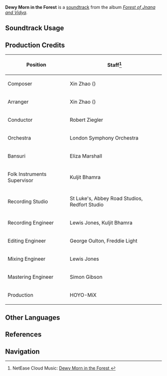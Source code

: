 {{Soundtrack Infobox
|image          = Forest of Jnana and Vidya.png
|album          = Forest of Jnana and Vidya
|disc           = 2
|number         = 38
|featured       =
|featured2      =
|featured3      =
|featured_disc  =
|featured_disc2 =
|featured_disc3 =
|youtube_id     = 6QMRY24jwGI
|spotify_id     = 7Ev9TNAdqiCihYmp0Y8cHf
|previous       = Dissipating Mist
|next           = Stream of Twilight Thoughts
}}
'''Dewy Morn in the Forest''' is a [[soundtrack]] from the album ''[[Forest of Jnana and Vidya]]''.

==Soundtrack Usage==
{{Soundtrack Usage
|quest    = 
|location = Apam Woods//day;;Veluriyam Mirage//rainforest, day
|domain   = 
}}

==Production Credits==
{| class="wikitable"
! Position
! Staff<ref>NetEase Cloud Music: [https://music.163.com/song?id=1992139178 Dewy Morn in the Forest {{zh|露湿的林莽}}]</ref>
|-
! Composer
| Xin Zhao ({{zh|赵鑫}})
|-
! Arranger
| Xin Zhao ({{zh|赵鑫}})
|-
! Conductor
| Robert Ziegler
|-
! Orchestra
| London Symphony Orchestra
|-
! Bansuri
| Eliza Marshall
|-
! Folk Instruments Supervisor
| Kuljit Bhamra
|-
! Recording Studio
| St Luke's, Abbey Road Studios, Redfort Studio
|-
! Recording Engineer
| Lewis Jones, Kuljit Bhamra
|-
! Editing Engineer
| George Oulton, Freddie Light
|-
! Mixing Engineer
| Lewis Jones
|-
! Mastering Engineer
| Simon Gibson
|-
! Production
| HOYO-MiX
|}
<!--
==Gallery==
<gallery>
</gallery>

==Trivia==
-->
==Other Languages==
{{Other Languages
|en      = Dewy Morn in the Forest
|zhs     = 露湿的林莽
|zhs_rm  = Lùshī de Línmǎng
|zht     = 露濕的林莽
|zht_rm  = Lùshī de Línmǎng
|zh_tl   = 
|ja      = 露の滴る森林の朝
|ja_rm   = Tsuyu no Shitataru Shinrin no Asa
|ja_tl   = Morning in the Dew-Dripping Forest
}}

==References==
{{Reflist}}

==Navigation==
{{Soundtrack Navbox|Forest of Jnana and Vidya}}